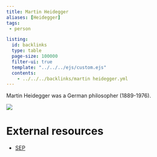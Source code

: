 ```yaml
---
title: Martin Heidegger
aliases: [Heidegger]
tags: 
 - person

listing:
  id: backlinks
  type: table
  page-size: 100000
  filter-ui: true
  template: "../../../ejs/custom.ejs"
  contents:
    - ../../../backlinks/martin heidegger.yml
---
```


Martin Heidegger was a German philosopher (1889-1976).

![](/images/headshots/heidegger.jpeg)

# External resources
- [SEP](https://plato.stanford.edu/entries/heidegger/)